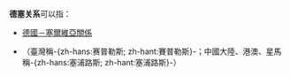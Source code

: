 {{NoteTA|G1=地名}}
'''德塞关系'''可以指：

* [[德國－塞爾維亞關係|德國－塞爾維亞關係]]
* {{link-en|塞浦路斯－德國關係|Cyprus–Germany relations}}（臺灣稱-{zh-hans:赛普勒斯; zh-hant:賽普勒斯}-；中國大陸、港澳、星馬稱-{zh-hans:塞浦路斯; zh-hant:塞浦路斯}-）

{{disambig|cat=四字消歧义}}